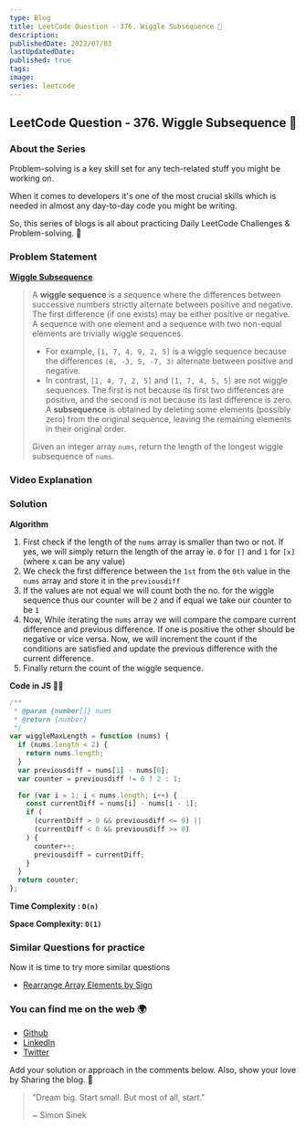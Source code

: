 ```yaml
---
type: Blog
title: LeetCode Question - 376. Wiggle Subsequence 🧠
description:
publishedDate: 2022/07/03
lastUpdatedDate:
published: true
tags:
image:
series: leetcode
---
```


## LeetCode Question - 376. Wiggle Subsequence 🧠

### About the Series

Problem-solving is a key skill set for any tech-related stuff you might be working on.

When it comes to developers it's one of the most crucial skills which is needed in almost any day-to-day code you might be writing.

So, this series of blogs is all about practicing Daily LeetCode Challenges & Problem-solving. 🚀

### Problem Statement

[**Wiggle Subsequence**](https://leetcode.com/problems/wiggle-subsequence/)

> A **wiggle sequence** is a sequence where the differences between successive numbers strictly alternate between positive and negative. The first difference (if one exists) may be either positive or negative. A sequence with one element and a sequence with two non-equal elements are trivially wiggle sequences.
>
> - For example, `[1, 7, 4, 9, 2, 5]` is a wiggle sequence because the differences `(6, -3, 5, -7, 3)` alternate between positive and negative.
> - In contrast, `[1, 4, 7, 2, 5]` and `[1, 7, 4, 5, 5]` are not wiggle sequences. The first is not because its first two differences are positive, and the second is not because its last difference is zero.
>   A **subsequence** is obtained by deleting some elements (possibly zero) from the original sequence, leaving the remaining elements in their original order.
>
> Given an integer array `nums`, return the length of the longest wiggle subsequence of `nums`.

### Video Explanation

<YouTubeEmbed slugHash="mp5-uz6W8MA" />

### Solution

**Algorithm**

1. First check if the length of the `nums` array is smaller than two or not. If yes, we will simply return the length of the array ie. `0` for `[]` and `1` for `[x]` (where x can be any value)
2. We check the first difference between the `1st` from the `0th` value in the `nums` array and store it in the `previousdiff`
3. If the values are not equal we will count both the no. for the wiggle sequence thus our counter will be `2` and if equal we take our counter to be `1`
4. Now, While iterating the `nums` array we will compare the compare current difference and previous difference. If one is positive the other should be negative or vice versa. Now, we will increment the count if the conditions are satisfied and update the previous difference with the current difference.
5. Finally return the count of the wiggle sequence.

**Code in JS 🧑‍💻**

```js
/**
 * @param {number[]} nums
 * @return {number}
 */
var wiggleMaxLength = function (nums) {
  if (nums.length < 2) {
    return nums.length;
  }
  var previousdiff = nums[1] - nums[0];
  var counter = previousdiff != 0 ? 2 : 1;

  for (var i = 1; i < nums.length; i++) {
    const currentDiff = nums[i] - nums[i - 1];
    if (
      (currentDiff > 0 && previousdiff <= 0) ||
      (currentDiff < 0 && previousdiff >= 0)
    ) {
      counter++;
      previousdiff = currentDiff;
    }
  }
  return counter;
};
```

**Time Complexity : `O(n)`**

**Space Complexity: `O(1)`**

### Similar Questions for practice

Now it is time to try more similar questions

- [Rearrange Array Elements by Sign](https://leetcode.com/problems/rearrange-array-elements-by-sign/)

### You can find me on the web 🌍

- [Github](https://github.com/Souravdey777)
- [LinkedIn](https://www.linkedin.com/in/souravdey777)
- [Twitter](https://twitter.com/Souravdey777)

Add your solution or approach in the comments below. Also, show your love by Sharing the blog. 🤗

> "Dream big. Start small. But most of all, start."
>
> ~ Simon Sinek
